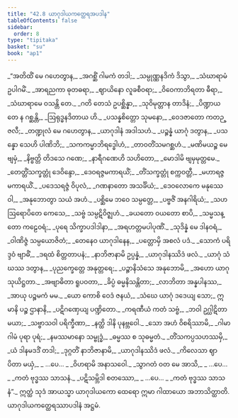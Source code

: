 ```yaml
---
title: "42.8 ယာဂုဒါယကတ္ထေရအပဒါန"
tableOfContents: false
sidebar:
  order: 8
type: "tipitaka"
basket: "su"
book: "ap1"
---
```



<DynamicBreadcrumb />

<Division number="149" book="ap1" e="ch" v="20" p="441">

<Paragraph number="5412" type="verses" book="ap1">
_“အတိထိံ မေ ဂဟေတွာန,_  
_အဂစ္ဆိံ ဂါမကံ တဒါ;_  
_သမ္ပုဏ္ဏနဒိကံ ဒိသွာ,_  
_သံဃာရာမံ ဥပါဂမိံ._  

</Paragraph>

</Division>
<Division number="150" book="ap1" e="ch" v="20" p="441">

<Paragraph number="5413" type="verses" book="ap1">
_အာရညကာ ဓုတဓရာ,_  
_ဈာယိနော လူခစီဝရာ;_  
_ဝိဝေကာဘိရတာ ဓီရာ,_  
_သံဃာရာမေ ဝသန္တိ တေ._  

</Paragraph>

</Division>
<Division number="151" book="ap1" e="ch" v="20" p="441">

<Paragraph number="5414" type="verses" book="ap1">
_ဂတိ တေသံ ဥပစ္ဆိန္နာ,_  
_သုဝိမုတ္တာန တာဒိနံ;_  
_ပိဏ္ဍာယ တေ န ဂစ္ဆန္တိ,_  
_ဩရုဒ္ဓနဒိတာယ ဟိ._  

</Paragraph>

</Division>
<Division number="152" book="ap1" e="ch" v="20" p="441">

<Paragraph number="5415" type="verses" book="ap1">
_ပသန္နစိတ္တော သုမနော,_  
_ဝေဒဇာတော ကတဉ္ဇလီ;_  
_တဏ္ဍုလံ မေ ဂဟေတွာန,_  
_ယာဂုဒါနံ အဒါသဟံ._  

</Paragraph>

</Division>
<Division number="153" book="ap1" e="ch" v="20" p="441">

<Paragraph number="5416" type="verses" book="ap1">
_ပဉ္စန္နံ ယာဂုံ ဒတွာန,_  
_ပသန္နော သေဟိ ပါဏိဘိ;_  
_သကကမ္မာဘိရဒ္ဓေါဟံ,_  
_တာဝတိံသမဂစ္ဆဟံ._  

</Paragraph>

</Division>
<Division number="154" book="ap1" e="ch" v="20" p="442">

<Paragraph number="5417" type="verses" book="ap1">
_မဏိမယဉ္စ မေ ဗျမှံ,_  
_နိဗ္ဗတ္တိ တိဒသေ ဂဏေ;_  
_နာရီဂဏေဟိ သဟိတော,_  
_မောဒါမိ ဗျမှမုတ္တမေ._  

</Paragraph>

</Division>
<Division number="155" book="ap1" e="ch" v="20" p="442">

<Paragraph number="5418" type="verses" book="ap1">
_တေတ္တိံသက္ခတ္တုံ ဒေဝိန္ဒော,_  
_ဒေဝရဇ္ဇမကာရယိံ;_  
_တိံသက္ခတ္တုံ စက္ကဝတ္တီ,_  
_မဟာရဇ္ဇမကာရယိံ._  

</Paragraph>

</Division>
<Division number="156" book="ap1" e="ch" v="20" p="442">

<Paragraph number="5419" type="verses" book="ap1">
_ပဒေသရဇ္ဇံ ဝိပုလံ,_  
_ဂဏနာတော အသင်္ခိယံ;_  
_ဒေဝလောကေ မနုဿေ ဝါ,_  
_အနုဘောတွာ သယံ အဟံ._  

</Paragraph>

</Division>
<Division number="157" book="ap1" e="ch" v="20" p="442">

<Paragraph number="5420" type="verses" book="ap1">
_ပစ္ဆိမေ ဘဝေ သမ္ပတ္တေ,_  
_ပဗ္ဗဇိံ အနဂါရိယံ;_  
_သဟ ဩရောပိတေ ကေသေ,_  
_သဗ္ဗံ သမ္ပဋိဝိဇ္ဈဟံ._  

</Paragraph>

</Division>
<Division number="158" book="ap1" e="ch" v="20" p="442">

<Paragraph number="5421" type="verses" book="ap1">
_ခယတော ဝယတော စာပိ,_  
_သမ္မသန္တော ကဠေဝရံ;_  
_ပုရေ သိက္ခာပဒါဒါနာ,_  
_အရဟတ္တမပါပုဏိံ._  

</Paragraph>

</Division>
<Division number="159" book="ap1" e="ch" v="20" p="442">

<Paragraph number="5422" type="verses" book="ap1">
_သုဒိန္နံ မေ ဒါနဝရံ,_  
_ဝါဏိဇ္ဇံ သမ္ပယောဇိတံ;_  
_တေနေဝ ယာဂုဒါနေန,_  
_ပတ္တောမှိ အစလံ ပဒံ._  

</Paragraph>

</Division>
<Division number="160" book="ap1" e="ch" v="20" p="442">

<Paragraph number="5423" type="verses" book="ap1">
_သောကံ ပရိဒ္ဒဝံ ဗျာဓိံ,_  
_ဒရထံ စိတ္တတာပနံ;_  
_နာဘိဇာနာမိ ဥပ္ပန္နံ,_  
_ယာဂုဒါနဿိဒံ ဖလံ._  

</Paragraph>

</Division>
<Division number="161" book="ap1" e="ch" v="20" p="442">

<Paragraph number="5424" type="verses" book="ap1">
_ယာဂုံ သံဃဿ ဒတွာန,_  
_ပုညက္ခေတ္တေ အနုတ္တရေ;_  
_ပဉ္စာနိသံသေ အနုဘောမိ,_  
_အဟော ယာဂုသုယိဋ္ဌတာ._  

</Paragraph>

</Division>
<Division number="162" book="ap1" e="ch" v="20" p="442">

<Paragraph number="5425" type="verses" book="ap1">
_အဗျာဓိတာ ရူပဝတာ,_  
_ခိပ္ပံ ဓမ္မနိသန္တိတာ;_  
_လာဘိတာ အန္နပါနဿ,_  
_အာယု ပဉ္စမကံ မမ._  

</Paragraph>

</Division>
<Division number="163" book="ap1" e="ch" v="20" p="442">

<Paragraph number="5426" type="verses" book="ap1">
_ယော ကောစိ ဝေဒံ ဇနယံ,_  
_သံဃေ ယာဂုံ ဒဒေယျ သော;_  
ဣမာနိ ပဉ္စ ဌာနာနိ,_  
_ပဋိဂဏှေယျ ပဏ္ဍိတော._  

</Paragraph>

</Division>
<Division number="164" book="ap1" e="ch" v="20" p="442">

<Paragraph number="5427" type="verses" book="ap1">
_ကရဏီယံ ကတံ သဗ္ဗံ,_  
_ဘဝါ ဥဂ္ဃါဋိတာ မယာ;_  
_သဗ္ဗာသဝါ ပရိက္ခီဏာ,_  
_နတ္ထိ ဒါနိ ပုနဗ္ဘဝေါ._  

</Paragraph>

</Division>
<Division number="165" book="ap1" e="ch" v="20" p="442">

<Paragraph number="5428" type="verses" book="ap1">
_သော အဟံ ဝိစရိဿာမိ,_  
_ဂါမာ ဂါမံ ပုရာ ပုရံ;_  
_နမဿမာနော သမ္ဗုဒ္ဓံ,_  
_ဓမ္မဿ စ သုဓမ္မတံ._  

</Paragraph>

</Division>
<Division number="166" book="ap1" e="ch" v="20" p="442">

<Paragraph number="5429" type="verses" book="ap1">
_တိံသကပ္ပသဟဿမှိ,_  
_ယံ ဒါနမဒဒိံ တဒါ;_  
_ဒုဂ္ဂတိံ နာဘိဇာနာမိ,_  
_ယာဂုဒါနဿိဒံ ဖလံ._  

</Paragraph>

</Division>
<Division number="167" book="ap1" e="ch" v="20" p="443">

<Paragraph number="5430" type="verses" book="ap1">
_ကိလေသာ ဈာပိတာ မယှံ,_  
_ …ပေ… _  
_ဝိဟရာမိ အနာသဝေါ._  

</Paragraph>

</Division>
<Division number="168" book="ap1" e="ch" v="20" p="443">

<Paragraph number="5431" type="verses" book="ap1">
_သွာဂတံ ဝတ မေ အာသိ,_  
_ …ပေ… _  
_ကတံ ဗုဒ္ဓဿ သာသနံ._  

</Paragraph>

</Division>
<Division number="169" book="ap1" e="ch" v="20" p="443">

<Paragraph number="5432" type="verses" book="ap1">
_ပဋိသမ္ဘိဒါ စတဿော,_  
_ …ပေ… _  
_ကတံ ဗုဒ္ဓဿ သာသနံ”._  

</Paragraph>

<Paragraph number="5433" book="ap1">
ဣတ္ထံ သုဒံ အာယသ္မာ ယာဂုဒါယကော ထေရော ဣမာ ဂါထာယော အဘာသိတ္ထာတိ.

</Paragraph>
</Division>

<Paragraph number="5434" type="center" book="ap1">
ယာဂုဒါယကတ္ထေရဿာပဒါနံ အဋ္ဌမံ.
</Paragraph>